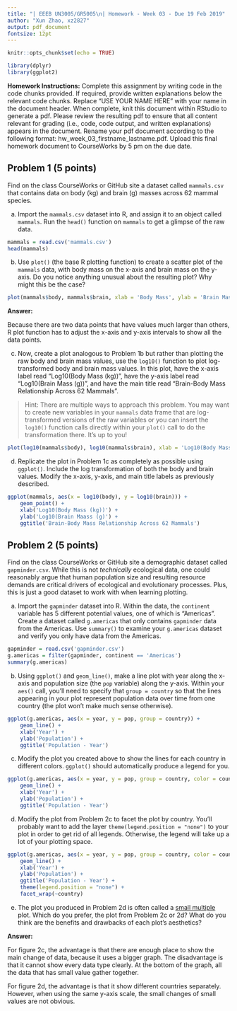 ```yaml
---
title: "| EEEB UN3005/GR5005\n| Homework - Week 03 - Due 19 Feb 2019"
author: "Xun Zhao, xz2827"
output: pdf_document
fontsize: 12pt
---
```


```r

knitr::opts_chunk$set(echo = TRUE)

library(dplyr)
library(ggplot2)
```


**Homework Instructions:** Complete this assignment by writing code in the code chunks provided. If required, provide written explanations below the relevant code chunks. Replace "USE YOUR NAME HERE" with your name in the document header. When complete, knit this document within RStudio to generate a pdf. Please review the resulting pdf to ensure that all content relevant for grading (i.e., code, code output, and written explanations) appears in the document. Rename your pdf document according to the following format: hw_week_03_firstname_lastname.pdf. Upload this final homework document to CourseWorks by 5 pm on the due date.


## Problem 1 (5 points)

Find on the class CourseWorks or GitHub site a dataset called `mammals.csv` that contains data on body (kg) and brain (g) masses across 62 mammal species.

a) Import the `mammals.csv` dataset into R, and assign it to an object called `mammals`. Run the `head()` function on `mammals` to get a glimpse of the raw data.

```r
mammals = read.csv('mammals.csv')
head(mammals)
```

b) Use `plot()` (the base R plotting function) to create a scatter plot of the `mammals` data, with body mass on the x-axis and brain mass on the y-axis. Do you notice anything unusual about the resulting plot? Why might this be the case?

```r
plot(mammals$body, mammals$brain, xlab = 'Body Mass', ylab = 'Brain Mass')
```
**Answer:**

Because there are two data points that have values much larger than others, R plot function has to adjust the x-axis and y-axis intervals to show all the data points.

c) Now, create a plot analogous to Problem 1b but rather than plotting the raw body and brain mass values, use the `log10()` function to plot log-transformed body and brain mass values. In this plot, have the x-axis label read "Log10(Body Mass (kg))", have the y-axis label read "Log10(Brain Mass (g))", and have the main title read "Brain-Body Mass Relationship Across 62 Mammals". 

> Hint: There are multiple ways to approach this problem. You may want to create new variables in your `mammals` data frame that are log-transformed versions of the raw variables or you can insert the `log10()` function calls directly within your `plot()` call to do the transformation there. It's up to you!

```r
plot(log10(mammals$body), log10(mammals$brain), xlab = 'Log10(Body Mass (kg))', ylab = 'Log10(Brain Mass (g))', main = 'Brain-Body Mass Relationship Across 62 Mammals')
```

d) Replicate the plot in Problem 1c as completely as possible using `ggplot()`. Include the log transformation of both the body and brain values. Modify the x-axis, y-axis, and main title labels as previously described.

```r
ggplot(mammals, aes(x = log10(body), y = log10(brain))) +
	geom_point() + 
	xlab('Log10(Body Mass (kg))') + 
	ylab('Log10(Brain Maass (g)') + 
	ggtitle('Brain-Body Mass Relationship Across 62 Mammals')
```


## Problem 2 (5 points)

Find on the class CourseWorks or GitHub site a demographic dataset called `gapminder.csv`. While this is not *technically* ecological data, one could reasonably argue that human population size and resulting resource demands are critical drivers of ecological and evolutionary processes. Plus, this is just a good dataset to work with when learning plotting.

a) Import the `gapminder` dataset into R. Within the data, the `continent` variable has 5 different potential values, one of which is "Americas". Create a dataset called `g.americas` that only contains `gapminder` data from the Americas. Use `summary()` to examine your `g.americas` dataset and verify you only have data from the Americas.

```r
gapminder = read.csv('gapminder.csv')
g.americas = filter(gapminder, continent == 'Americas')
summary(g.americas)
```

b) Using `ggplot()` and `geom_line()`, make a line plot with year along the x-axis and population size (the `pop` variable) along the y-axis. Within your `aes()` call, you'll need to specify that `group = country` so that the lines appearing in your plot represent population data over time from one country (the plot won't make much sense otherwise).

```r
ggplot(g.americas, aes(x = year, y = pop, group = country)) +
	geom_line() + 
	xlab('Year') + 
	ylab('Population') +
	ggtitle('Population - Year')
```

c) Modify the plot you created above to show the lines for each country in different colors. `ggplot()` should automatically produce a legend for you.

```r
ggplot(g.americas, aes(x = year, y = pop, group = country, color = country)) +
	geom_line() + 
	xlab('Year') + 
	ylab('Population') +
	ggtitle('Population - Year')
```

d) Modify the plot from Problem 2c to facet the plot by country. You'll probably want to add the layer `theme(legend.position = "none")` to your plot in order to get rid of all legends. Otherwise, the legend will take up a lot of your plotting space.

```r
ggplot(g.americas, aes(x = year, y = pop, group = country, color = country)) +
	geom_line() + 
	xlab('Year') + 
	ylab('Population') +
	ggtitle('Population - Year') + 
	theme(legend.position = "none") + 
	facet_wrap(~country)
```

e) The plot you produced in Problem 2d is often called a [small multiple](https://en.wikipedia.org/wiki/Small_multiple) plot. Which do you prefer, the plot from Problem 2c or 2d? What do you think are the benefits and drawbacks of each plot's aesthetics?

**Answer:**

For figure 2c, the advantage is that there are enough place to show the main change of data, because it uses a bigger graph. The disadvantage is that it cannot show every data type clearly. At the bottom of the graph, all the data that has small value gather together.

For figure 2d, the advantage is that it show different countries separately. However, when using the same y-axis scale, the small changes of small values are not obvious.
